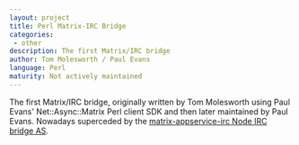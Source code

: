 ```yaml
---
layout: project
title: Perl Matrix-IRC Bridge
categories:
 - other
description: The first Matrix/IRC bridge
author: Tom Molesworth / Paul Evans
language: Perl
maturity: Not actively maintained
---
```


The first Matrix/IRC bridge, originally written by Tom Molesworth using Paul Evans' Net::Async::Matrix Perl client SDK and then later maintained by Paul Evans. Nowadays superceded by the [matrix-appservice-irc Node IRC bridge AS](../as/irc-bridge.html).
